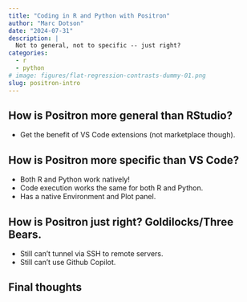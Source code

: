 ```yaml
---
title: "Coding in R and Python with Positron"
author: "Marc Dotson"
date: "2024-07-31"
description: |
  Not to general, not to specific -- just right?
categories:
  - r
  - python
# image: figures/flat-regression-contrasts-dummy-01.png
slug: positron-intro
---
```




## How is Positron more general than RStudio?

- Get the benefit of VS Code extensions (not marketplace though).

## How is Positron more specific than VS Code?

- Both R and Python work natively!
- Code execution works the same for both R and Python.
- Has a native Environment and Plot panel.

## How is Positron just right? Goldilocks/Three Bears.

- Still can’t tunnel via SSH to remote servers.
- Still can’t use Github Copilot.

## Final thoughts



